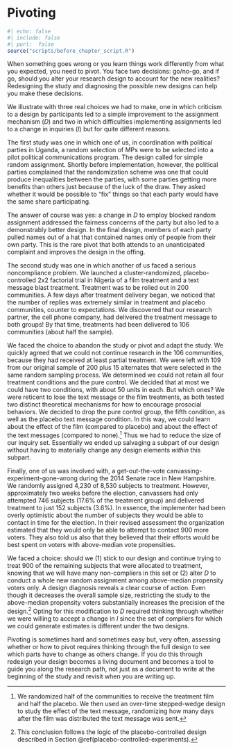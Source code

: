 # Pivoting {.unnumbered}


```r
#| echo: false
#| include: false
#| purl:  false
source("scripts/before_chapter_script.R")
```

When something goes wrong or you learn things work differently from what you expected, you need to pivot. You face two decisions: go/no-go, and if go, should you alter your research design to account for the new realities? Redesigning the study and diagnosing the possible new designs can help you make these decisions. 

We illustrate with three real choices we had to make, one in which criticism to a design by participants led to a simple improvement to the assignment mechanism ($D$) and two in which difficulties implementing assignments led to a change in inquiries ($I$) but for quite different reasons.

The first study was one in which one of us, in coordination with political parties in Uganda, a random selection of MPs were to be selected into a pilot political communications program. The design called for simple random assignment. Shortly before implementation, however, the political parties complained that the randomization scheme was one that could produce inequalities between the parties, with some parties getting more benefits than others just because of the luck of the draw. They asked whether it would be possible to "fix" things so that each party would have the same share participating. 

The answer of course was yes: a change in $D$ to employ blocked random assignment addressed the fairness concerns of the party but also led to a demonstrably better design. In the final design, members of each party pulled names out of a hat that contained names only of people from their own party. This is the rare pivot that both attends to an unanticipated complaint and improves the design in the offing.

The second study was one in which another of us faced a serious noncompliance problem. We launched a cluster-randomized, placebo-controlled 2x2 factorial trial in Nigeria of a film treatment and a text message blast treatment. Treatment was to be rolled out in 200 communities. A few days after treatment delivery began, we noticed that the number of replies was extremely similar in treatment and placebo communities, counter to expectations. We discovered that our research partner, the cell phone company, had delivered the treatment message to both groups! By that time, treatments had been delivered to 106 communities (about half the sample).  

We faced the choice to abandon the study or pivot and adapt the study. We quickly agreed that we could not continue research in the 106 communities, because they had received at least partial treatment. We were left with 109 from our original sample of 200 plus 15 alternates that were selected in the same random sampling process. We determined we could not retain all four treatment conditions and the pure control. We decided that at most we could have two conditions, with about 50 units in each. But which ones? We were reticent to lose the text message or the film treatments, as both tested two distinct theoretical mechanisms for how to encourage prosocial behaviors. We decided to drop the pure control group, the fifth condition, as well as the placebo text message condition. In this way, we could learn about the effect of the film (compared to placebo) and about the effect of the text messages (compared to none).^[We randomized half of the communities to receive the treatment film and half the placebo. We then used an over-time stepped-wedge design to study the effect of the text message, randomizing how many days after the film was distributed the text message was sent.] Thus we had to reduce the size of our inquiry set. Essentially we ended up salvaging a subpart of our design without having to materially change any design elements *within* this subpart.

Finally, one of us was involved with, a get-out-the-vote canvassing-experiment-gone-wrong during the 2014 Senate race in New Hampshire. We randomly assigned 4,230 of 8,530 subjects to treatment. However, approximately two weeks before the election, canvassers had only attempted 746 subjects (17.6\% of the treatment group) and delivered treatment to just 152 subjects (3.6\%). In essence, the implementer had been overly optimistic about the number of subjects they would be able to contact in time for the election. In their revised assessment the organization estimated that they would only be able to attempt to contact 900 more voters. They also told us also that they believed that their efforts would be best spent on voters with above-median vote propensities.

We faced a choice: should we (1) stick to our design and continue trying to treat 900 of the remaining subjects that were allocated to treatment, knowing that we will have many non-compliers in this set or (2) alter *D* to conduct a whole new random assignment among above-median propensity voters only. A design diagnosis reveals a clear course of action. Even though it decreases the overall sample size, restricting the study to the above-median propensity voters substantially increases the precision of the design.^[This conclusion follows the logic of the placebo-controlled design described in Section \@ref(placebo-controlled-experiments).] Opting for this modification to *D* required thinking through whether we were willing to accept a change in *I* since the set of compliers for which we could generate estimates is different under the two designs.

Pivoting is sometimes hard and sometimes easy but, very often, assessing whether or how to pivot requires thinking through the full design to see which parts have to change as others change. If you do this through redesign your design becomes a living document and becomes a tool to guide you along the research path, not just as a document to write at the beginning of the study and revisit when you are writing up.
